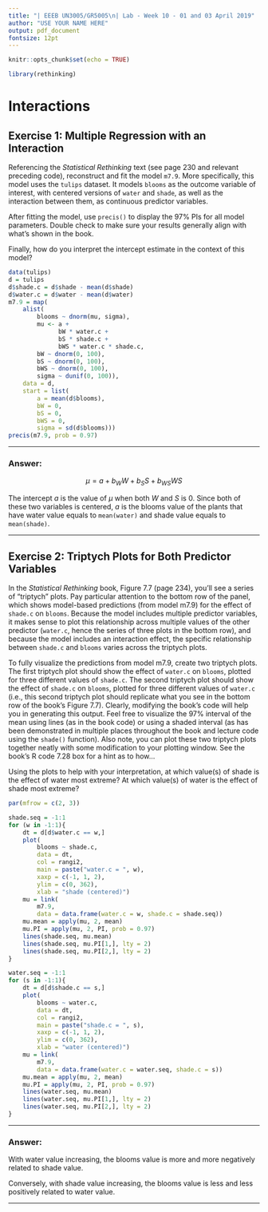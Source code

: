 ```yaml
---
title: "| EEEB UN3005/GR5005\n| Lab - Week 10 - 01 and 03 April 2019"
author: "USE YOUR NAME HERE"
output: pdf_document
fontsize: 12pt
---
```


```r

knitr::opts_chunk$set(echo = TRUE)

library(rethinking)
```


# Interactions


## Exercise 1: Multiple Regression with an Interaction

Referencing the *Statistical Rethinking* text (see page 230 and relevant preceding code), reconstruct and fit the model `m7.9`. More specifically, this model uses the `tulips` dataset. It models `blooms` as the outcome variable of interest, with centered versions of `water` and `shade`, as well as the interaction between them, as continuous predictor variables.

After fitting the model, use `precis()` to display the 97% PIs for all model parameters. Double check to make sure your results generally align with what's shown in the book.

Finally, how do you interpret the intercept estimate in the context of this model?

```r
data(tulips)
d = tulips
d$shade.c = d$shade - mean(d$shade)
d$water.c = d$water - mean(d$water)
m7.9 = map(
    alist(
        blooms ~ dnorm(mu, sigma),
        mu <- a + 
              bW * water.c + 
              bS * shade.c + 
              bWS * water.c * shade.c,
        bW ~ dnorm(0, 100), 
        bS ~ dnorm(0, 100),
        bWS ~ dnorm(0, 100),
        sigma ~ dunif(0, 100)),
    data = d,
    start = list(
        a = mean(d$blooms),
        bW = 0,
        bS = 0,
        bWS = 0,
        sigma = sd(d$blooms)))
precis(m7.9, prob = 0.97)
```

---

### Answer:

$$\mu = a + b_WW + b_SS + b_{WS}WS$$

The intercept $a$ is the value of $\mu$ when both $W\text{ and }S$ is 0. Since both of these two variables is centered, $a$ is the blooms value of the plants that have water value equals to `mean(water)` and shade value equals to `mean(shade)`.

---


## Exercise 2: Triptych Plots for Both Predictor Variables

In the *Statistical Rethinking* book, Figure 7.7 (page 234), you'll see a series of "triptych" plots. Pay particular attention to the bottom row of the panel, which shows model-based predictions (from model m7.9) for the effect of `shade.c` on `blooms`. Because the model includes multiple predictor variables, it makes sense to plot this relationship across multiple values of the other predictor (`water.c`, hence the series of three plots in the bottom row), and because the model includes an interaction effect, the specific relationship between `shade.c` and `blooms` varies across the triptych plots.

To fully visualize the predictions from model m7.9, create two triptych plots. The first triptych plot should show the effect of `water.c` on `blooms`, plotted for three different values of `shade.c`. The second triptych plot should show the effect of `shade.c` on `blooms`, plotted for three different values of `water.c` (i.e., this second triptych plot should replicate what you see in the bottom row of the book's Figure 7.7). Clearly, modifying the book's code will help you in generating this output. Feel free to visualize the 97% interval of the mean using lines (as in the book code) or using a shaded interval (as has been demonstrated in multiple places throughout the book and lecture code using the `shade()` function). Also note, you can plot these two triptych plots together neatly with some modification to your plotting window. See the book's R code 7.28 box for a hint as to how...

Using the plots to help with your interpretation, at which value(s) of shade is the effect of water most extreme? At which value(s) of water is the effect of shade most extreme?
 
```r
par(mfrow = c(2, 3))

shade.seq = -1:1
for (w in -1:1){
    dt = d[d$water.c == w,]
    plot(
        blooms ~ shade.c, 
        data = dt, 
        col = rangi2,
        main = paste("water.c = ", w),
        xaxp = c(-1, 1, 2),
        ylim = c(0, 362),
        xlab = "shade (centered)")
    mu = link(
        m7.9, 
        data = data.frame(water.c = w, shade.c = shade.seq))
    mu.mean = apply(mu, 2, mean)
    mu.PI = apply(mu, 2, PI, prob = 0.97)
    lines(shade.seq, mu.mean)
    lines(shade.seq, mu.PI[1,], lty = 2)
    lines(shade.seq, mu.PI[2,], lty = 2)
}

water.seq = -1:1
for (s in -1:1){
    dt = d[d$shade.c == s,]
    plot(
        blooms ~ water.c,
        data = dt,
        col = rangi2,
        main = paste("shade.c = ", s),
        xaxp = c(-1, 1, 2),
        ylim = c(0, 362),
        xlab = "water (centered)")
    mu = link(
        m7.9,
        data = data.frame(water.c = water.seq, shade.c = s))
    mu.mean = apply(mu, 2, mean)
    mu.PI = apply(mu, 2, PI, prob = 0.97)
    lines(water.seq, mu.mean)
    lines(water.seq, mu.PI[1,], lty = 2)
    lines(water.seq, mu.PI[2,], lty = 2)
}
```

---

### Answer:

With water value increasing, the blooms value is more and more negatively related to shade value.

Conversely, with shade value increasing, the blooms value is less and less positively related to water value. 

---
